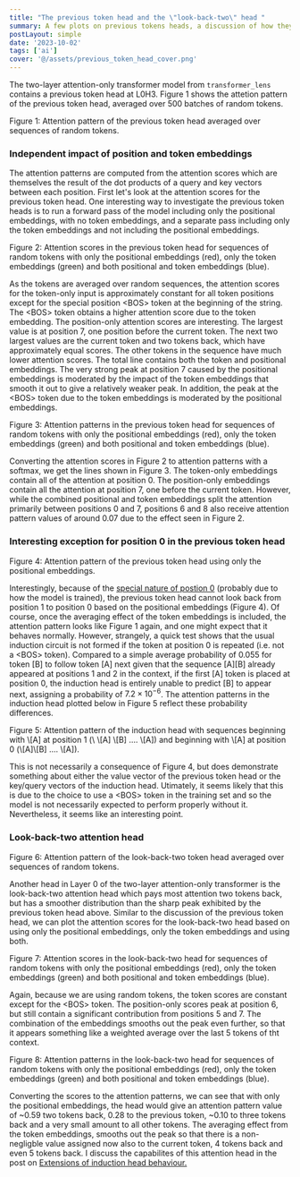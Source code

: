 ```yaml
---
title: "The previous token head and the \"look-back-two\" head "
summary: A few plots on previous tokens heads, a discussion of how they work and a comparison to a similar type of attention head -- a "look-back-two" head.
postLayout: simple
date: '2023-10-02'
tags: ['ai']
cover: '@/assets/previous_token_head_cover.png'
---
```



The two-layer attention-only transformer model from `transformer_lens` contains a previous token head at L0H3.  Figure 1 shows the attetion pattern of the previous token head, averaged over 500 batches of random tokens. 

<Plot dataPath="/../src/figures/toy_transformer_experiments/attn_pattern_prev_token_head.json" height={500} width="95%" client:load>
Figure 1: Attention pattern of the previous token head averaged over sequences of random tokens.
</Plot>

### Independent impact of position and token embeddings

The attention patterns are computed from the attention scores which are themselves the result of the dot products of a query and key vectors between each position. First let's look at the attention scores for the previous token head. One interesting way to investigate the previous token heads is to run a forward pass of the model including only the positional embeddings, with no token embeddings, and a separate pass including only the token embeddings and not including the positional embeddings.


<Plot dataPath="/../src/figures/toy_transformer_experiments/attn_scores_prev_token_head.json" height={500} width="95%" client:load>
Figure 2: Attention scores in the previous token head for sequences of random tokens with only the positional embeddings (red), only the token embeddings (green) and both positional and token embeddings (blue).
</Plot>


As the tokens are averaged over random sequences, the attention scores for the token-only input is approximately constant for all token positions except for the special position \<BOS> token at the beginning of the string. The \<BOS> token obtains a higher attention score due to the token embedding. The position-only attention scores are interesting. The largest value is at position 7, one position before the current token. The next two largest values are the current token and two tokens back, which have approximately equal scores. The other tokens in the sequence have much lower attention scores. The total line contains both the token and positional embeddings. The very strong peak at position 7 caused by the positional embeddings is moderated by the impact of the token embeddings that smooth it out to give a relatively weaker peak. In addition, the peak at the \<BOS> token due to the token embeddings is moderated by the positional embeddings.


<Plot dataPath="/../src/figures/toy_transformer_experiments/attn_pattern_prev_token_head_lastpos.json" height={500} width="95%" client:load>
Figure 3: Attention patterns in the previous token head for sequences of random tokens with only the positional embeddings (red), only the token embeddings (green) and both positional and token embeddings (blue).
</Plot>


Converting the attention scores in Figure 2 to attention patterns with a softmax, we get the lines shown in Figure 3. The token-only embeddings contain all of the attention at position 0. The position-only embeddings contain all the attention at position 7, one before the current token. However, while the combined positional and token embeddings split the attention primarily between positions 0 and 7, positions 6 and 8 also receive attention pattern values of around 0.07 due to the effect seen in Figure 2.



### Interesting exception for position 0 in the previous token head


<Plot dataPath="/../src/figures/toy_transformer_experiments/attn_pattern_prev_token_head_posn_only.json" height={500} width="95%" client:load>
Figure 4: Attention pattern of the previous token head using only the positional embeddings.
</Plot>


Interestingly, because of the [special nature of postion 0](/posts/pos-embeddings-two_layer) (probably due to how the model is trained), the previous token head cannot look back from position 1 to position 0 based on the positional embeddings (Figure 4). Of course, once the averaging effect of the token embeddings is included, the attention pattern looks like Figure 1 again, and one might expect that it behaves normally. However, strangely, a quick test shows that the usual induction circuit is not formed if the token at position 0 is repeated (i.e. not a \<BOS> token). Compared to a simple average probability of 0.055 for token [B] to follow token [A] next given that the sequence \[A]\[B] already appeared at positions 1 and 2 in the context, if the first [A] token is placed at position 0, the induction head is entirely unable to predict [B] to appear next, assigning a probability of $7.2 \times 10^{-6}$. The attention patterns in the induction head plotted below in Figure 5 reflect these probability differences.


<Plot dataPath="/../src/figures/toy_transformer_experiments/attn_pattern_prev_token_head_bug.json" height={500} width="95%" client:load>
Figure 5: Attention pattern of the induction head with sequences beginning with \[A] at position 1 (\<BOS> \[A] \[B] .... \[A]) and beginning with \[A] at position 0 (\[A]\[B] .... \[A]).
</Plot>


This is not necessarily a consequence of Figure 4, but does demonstrate something about either the value vector of the previous token head or the key/query vectors of the induction head. Utimately, it seems likely that this is due to the choice to use a \<BOS> token in the training set and so the model is not necessarily expected to perform properly without it. Nevertheless, it seems like an interesting point.



### Look-back-two attention head


<Plot dataPath="/../src/figures/toy_transformer_experiments/attn_pattern_lbt_head.json" height={500} width="95%" client:load>
Figure 6: Attention pattern of the look-back-two token head averaged over sequences of random tokens.
</Plot>


Another head in Layer 0 of the two-layer attention-only transformer is the look-back-two attention head which pays most attention two tokens back, but has a smoother distribution than the sharp peak exhibited by the previous token head above. Similar to the discussion of the previous token head, we can plot the attention scores for the look-back-two head based on using only the positional embeddings, only the token embeddings and using both.


<Plot dataPath="/../src/figures/toy_transformer_experiments/attn_scores_lbt_head_lastpos.json" height={500} width="95%" client:load>
Figure 7: Attention scores in the look-back-two head for sequences of random tokens with only the positional embeddings (red), only the token embeddings (green) and both positional and token embeddings (blue).
</Plot>


Again, because we are using random tokens, the token scores are constant except for the \<BOS> token. The position-only scores peak at position 6, but still contain a significant contribution from positions 5 and 7. The combination of the embeddings smooths out the peak even further, so that it appears something like a weighted average over the last 5 tokens of tht context.


<Plot dataPath="/../src/figures/toy_transformer_experiments/attn_pattern_lbt_head_lastpos.json" height={500} width="95%" client:load>
Figure 8: Attention patterns in the look-back-two head for sequences of random tokens with only the positional embeddings (red), only the token embeddings (green) and both positional and token embeddings (blue).
</Plot>

Converting the scores to the attention patterns, we can see that with only the positional embeddings, the head would give an attention pattern value of ~0.59 two tokens back, 0.28 to the previous token, ~0.10 to three tokens back and a very small amount to all other tokens. The averaging effect from the token embeddings, smooths out the peak so that there is a non-negligble value assigned now also to the current token, 4 tokens back and even 5 tokens back. I discuss the capabilites of this attention head in the post on [Extensions of induction head behaviour.](/posts/generalised_induction)

